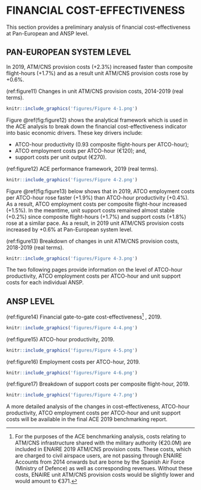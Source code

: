 # FINANCIAL COST-EFFECTIVENESS {#financial}

This section provides a preliminary analysis of financial cost-effectiveness at Pan-European and ANSP level.

## PAN-EUROPEAN SYSTEM LEVEL

In 2019, ATM/CNS provision costs (+2.3%) increased faster than composite flight-hours (+1.7%) and as a result unit ATM/CNS provision costs rose by +0.6%.

(ref:figure11) Changes in unit ATM/CNS provision costs, 2014-2019 (real terms).

```r
knitr::include_graphics('figures/Figure 4-1.png')
```

Figure \@ref(fig:figure12) shows the analytical framework which is used in the ACE analysis to break down the financial cost-effectiveness indicator into basic economic drivers. These key drivers include:

* ATCO-hour productivity (0.93 composite flight-hours per ATCO-hour);
* ATCO employment costs per ATCO-hour (€120); and,
* support costs per unit output (€270).

(ref:figure12) ACE performance framework, 2019 (real terms).

```r
knitr::include_graphics('figures/Figure 4-2.png')
```

Figure \@ref(fig:figure13) below shows that in 2019, ATCO employment costs per ATCO-hour rose faster (+1.9%) than ATCO-hour productivity (+0.4%). As a result, ATCO employment costs per composite flight-hour increased (+1.5%). In the meantime, unit support costs remained almost stable (+0.2%) since composite flight-hours (+1.7%) and support costs (+1.8%) rose at a similar pace. As a result, in 2019 unit ATM/CNS provision costs increased by +0.6% at Pan-European system level.

(ref:figure13) Breakdown of changes in unit ATM/CNS provision costs, 2018-2019 (real terms).

```r
knitr::include_graphics('figures/Figure 4-3.png')
```
The two following pages provide information on the level of ATCO-hour productivity, ATCO employment costs per ATCO-hour and unit support costs for each individual ANSP.

## ANSP LEVEL

(ref:figure14) Financial gate-to-gate cost-effectiveness^[For the purposes of the ACE benchmarking analysis, costs relating to ATM/CNS infrastructure shared with the military authority (€20.0M) are included in ENAIRE 2019 ATM/CNS provision costs. These costs, which are charged to civil airspace users, are not passing through ENAIRE Accounts from 2014 onwards but are borne by the Spanish Air Force (Ministry of Defence) as well as corresponding revenues. Without these costs, ENAIRE unit ATM/CNS provision costs would be slightly lower and would amount to €371.] , 2019.

```r
knitr::include_graphics('figures/Figure 4-4.png')
```

(ref:figure15) ATCO-hour productivity, 2019.

```r
knitr::include_graphics('figures/Figure 4-5.png')
```

(ref:figure16) Employment costs per ATCO-hour, 2019.

```r
knitr::include_graphics('figures/Figure 4-6.png')
```

(ref:figure17) Breakdown of support costs per composite flight-hour, 2019.

```r
knitr::include_graphics('figures/Figure 4-7.png')
```

A more detailed analysis of the changes in cost-effectiveness, ATCO-hour productivity, ATCO employment costs per ATCO-hour and unit support costs will be available in the final ACE 2019 benchmarking report.
